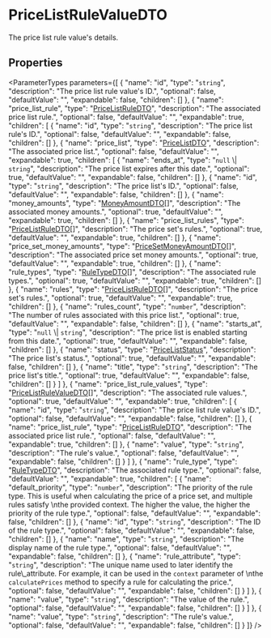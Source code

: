 
# PriceListRuleValueDTO

The price list rule value's details.

## Properties

<ParameterTypes parameters={[
  {
    "name": "id",
    "type": "`string`",
    "description": "The price list rule value's ID.",
    "optional": false,
    "defaultValue": "",
    "expandable": false,
    "children": []
  },
  {
    "name": "price_list_rule",
    "type": "[PriceListRuleDTO](types.PriceListRuleDTO.mdx)",
    "description": "The associated price list rule.",
    "optional": false,
    "defaultValue": "",
    "expandable": true,
    "children": [
      {
        "name": "id",
        "type": "`string`",
        "description": "The price list rule's ID.",
        "optional": false,
        "defaultValue": "",
        "expandable": false,
        "children": []
      },
      {
        "name": "price_list",
        "type": "[PriceListDTO](types.PriceListDTO.mdx)",
        "description": "The associated price list.",
        "optional": false,
        "defaultValue": "",
        "expandable": true,
        "children": [
          {
            "name": "ends_at",
            "type": "`null` \\| `string`",
            "description": "The price list expires after this date.",
            "optional": true,
            "defaultValue": "",
            "expandable": false,
            "children": []
          },
          {
            "name": "id",
            "type": "`string`",
            "description": "The price list's ID.",
            "optional": false,
            "defaultValue": "",
            "expandable": false,
            "children": []
          },
          {
            "name": "money_amounts",
            "type": "[MoneyAmountDTO](types.MoneyAmountDTO.mdx)[]",
            "description": "The associated money amounts.",
            "optional": true,
            "defaultValue": "",
            "expandable": true,
            "children": []
          },
          {
            "name": "price_list_rules",
            "type": "[PriceListRuleDTO](types.PriceListRuleDTO.mdx)[]",
            "description": "The price set's rules.",
            "optional": true,
            "defaultValue": "",
            "expandable": true,
            "children": []
          },
          {
            "name": "price_set_money_amounts",
            "type": "[PriceSetMoneyAmountDTO](types.PriceSetMoneyAmountDTO.mdx)[]",
            "description": "The associated price set money amounts.",
            "optional": true,
            "defaultValue": "",
            "expandable": true,
            "children": []
          },
          {
            "name": "rule_types",
            "type": "[RuleTypeDTO](types.RuleTypeDTO.mdx)[]",
            "description": "The associated rule types.",
            "optional": true,
            "defaultValue": "",
            "expandable": true,
            "children": []
          },
          {
            "name": "rules",
            "type": "[PriceListRuleDTO](types.PriceListRuleDTO.mdx)[]",
            "description": "The price set's rules.",
            "optional": true,
            "defaultValue": "",
            "expandable": true,
            "children": []
          },
          {
            "name": "rules_count",
            "type": "`number`",
            "description": "The number of rules associated with this price list.",
            "optional": true,
            "defaultValue": "",
            "expandable": false,
            "children": []
          },
          {
            "name": "starts_at",
            "type": "`null` \\| `string`",
            "description": "The price list is enabled starting from this date.",
            "optional": true,
            "defaultValue": "",
            "expandable": false,
            "children": []
          },
          {
            "name": "status",
            "type": "[PriceListStatus](../enums/types.PriceListStatus.mdx)",
            "description": "The price list's status.",
            "optional": true,
            "defaultValue": "",
            "expandable": false,
            "children": []
          },
          {
            "name": "title",
            "type": "`string`",
            "description": "The price list's title.",
            "optional": true,
            "defaultValue": "",
            "expandable": false,
            "children": []
          }
        ]
      },
      {
        "name": "price_list_rule_values",
        "type": "[PriceListRuleValueDTO](types.PriceListRuleValueDTO.mdx)[]",
        "description": "The associated rule values.",
        "optional": true,
        "defaultValue": "",
        "expandable": true,
        "children": [
          {
            "name": "id",
            "type": "`string`",
            "description": "The price list rule value's ID.",
            "optional": false,
            "defaultValue": "",
            "expandable": false,
            "children": []
          },
          {
            "name": "price_list_rule",
            "type": "[PriceListRuleDTO](types.PriceListRuleDTO.mdx)",
            "description": "The associated price list rule.",
            "optional": false,
            "defaultValue": "",
            "expandable": true,
            "children": []
          },
          {
            "name": "value",
            "type": "`string`",
            "description": "The rule's value.",
            "optional": false,
            "defaultValue": "",
            "expandable": false,
            "children": []
          }
        ]
      },
      {
        "name": "rule_type",
        "type": "[RuleTypeDTO](types.RuleTypeDTO.mdx)",
        "description": "The associated rule type.",
        "optional": false,
        "defaultValue": "",
        "expandable": true,
        "children": [
          {
            "name": "default_priority",
            "type": "`number`",
            "description": "The priority of the rule type. This is useful when calculating the price of a price set, and multiple rules satisfy \nthe provided context. The higher the value, the higher the priority of the rule type.",
            "optional": false,
            "defaultValue": "",
            "expandable": false,
            "children": []
          },
          {
            "name": "id",
            "type": "`string`",
            "description": "The ID of the rule type.",
            "optional": false,
            "defaultValue": "",
            "expandable": false,
            "children": []
          },
          {
            "name": "name",
            "type": "`string`",
            "description": "The display name of the rule type.",
            "optional": false,
            "defaultValue": "",
            "expandable": false,
            "children": []
          },
          {
            "name": "rule_attribute",
            "type": "`string`",
            "description": "The unique name used to later identify the rule\\_attribute. For example, it can be used in the `context` parameter of \nthe `calculatePrices` method to specify a rule for calculating the price.",
            "optional": false,
            "defaultValue": "",
            "expandable": false,
            "children": []
          }
        ]
      },
      {
        "name": "value",
        "type": "`string`",
        "description": "The value of the rule.",
        "optional": false,
        "defaultValue": "",
        "expandable": false,
        "children": []
      }
    ]
  },
  {
    "name": "value",
    "type": "`string`",
    "description": "The rule's value.",
    "optional": false,
    "defaultValue": "",
    "expandable": false,
    "children": []
  }
]} />
